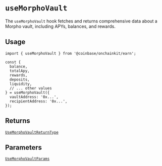 # `useMorphoVault`

The `useMorphoVault` hook fetches and returns comprehensive data about a Morpho vault, including APYs, balances, and rewards.

## Usage

```tsx
import { useMorphoVault } from '@coinbase/onchainkit/earn';

const {
  balance,
  totalApy,
  rewards,
  deposits,
  liquidity,
  // ... other values
} = useMorphoVault({
  vaultAddress: '0x...',
  recipientAddress: '0x...',
});
```

## Returns

[`UseMorphoVaultReturnType`](/builderkits/onchainkit/earn/types#usemorphovaultreturntype)

## Parameters

[`UseMorphoVaultParams`](/builderkits/onchainkit/earn/types#usemorphovaultparams)
